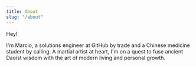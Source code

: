 ```yaml
---
title: About
slug: "/about"
---
```


Hey!

I'm Marcio, a solutions engineer at GitHub by trade and a Chinese medicine student by calling. A martial artist at heart, I'm on a quest to fuse ancient Daoist wisdom with the art of modern living and personal growth.
